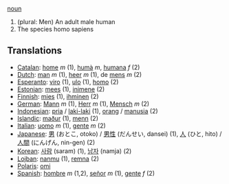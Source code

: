[[noun]]

# (plural: Men) An adult male human
# The species homo sapiens

==Translations==
*[[Catalan]]: [[home]] ''m'' (1), [[humà]] ''m'', [[humana]] ''f'' (2)
*[[Dutch]]: [[man]] ''m'' (1), [[heer]] ''m'' (1), de [[mens]] ''m'' (2)
*[[Esperanto]]: [[viro]] (1), [[ulo]] (1), [[homo]] (2)
*[[Estonian]]: [[mees]] (1), [[inimene]] (2)
*[[Finnish]]: [[mies]] (1), [[ihminen]] (2)
*[[German]]: [[Mann]] ''m'' (1), [[Herr]] ''m'' (1), [[Mensch]] ''m'' (2)
*[[Indonesian]]: [[pria]] / [[laki-laki]] (1), [[orang]] / [[manusia]] (2)
*[[Islandic]]: [[maður]] (1), [[menn]] (2)
*[[Italian]]: [[uomo]] ''m'' (1), [[gente]] ''m'' (2)
*[[Japanese]]: [[男]] (おとこ, otoko) / [[男性]] (だんせい, dansei) (1), [[人]] (ひと, hito) / [[人間]] (にんげん, nin-gen) (2)
*[[Korean]]: [[사람]] (saram) (1), [[남자]] (namja) (2)
*[[Lojban]]: [[nanmu]] (1), [[remna]] (2)
*[[Polaris]]: [[omi]]
*[[Spanish]]: [[hombre]] ''m'' (1,2), [[señor]] ''m'' (1), [[gente]] ''f'' (2)